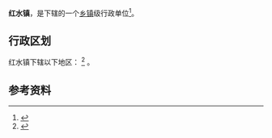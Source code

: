 {{中国乡级行政区|62/04/23/105/000}}

'''红水镇'''，是{{PRC admin/fullname|62/04/23/105/000|3}}下辖的一个[[乡镇|乡镇]]级行政单位<ref>{{PRC admin/ref sgc|{{PRC admin/parent|62/04/23/105/000}}}}</ref>。

== 行政区划 ==

红水镇下辖以下地区：
{{PRC admin/children|62/04/23/105/000}} <ref>{{PRC admin/ref sgc|62/04/23/105/000}}</ref>
。

== 参考资料 ==

{{reflist}}

{{行政区划小作品}}
{{PRC admin/navcat|62/04/23/105/000}}